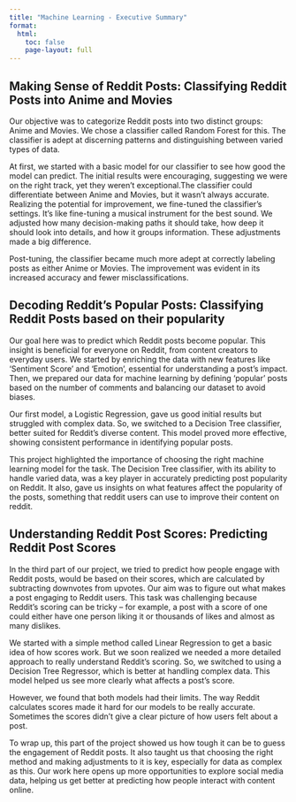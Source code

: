```yaml
---
title: "Machine Learning - Executive Summary"
format:
  html:
    toc: false
    page-layout: full
---
```


## Making Sense of Reddit Posts: Classifying Reddit Posts into Anime and Movies

Our objective was to categorize Reddit posts into two distinct groups: Anime and Movies. We chose a classifier called Random Forest for this. The classifier is adept at discerning patterns and distinguishing between varied types of data. 

At first, we started with a basic model  for our classifier to see how good the model can predict. The initial results were encouraging, suggesting we were on the right track, yet they weren’t exceptional.The classifier could differentiate between Anime and Movies, but it wasn’t always accurate. Realizing the potential for improvement, we fine-tuned the classifier's settings. It's like fine-tuning a musical instrument for the best sound. We adjusted how many decision-making paths it should take, how deep it should look into details, and how it groups information. These adjustments made a big difference.

Post-tuning, the classifier became much more adept at correctly labeling posts as either Anime or Movies. The improvement was evident in its increased accuracy and fewer misclassifications.

## Decoding Reddit's Popular Posts: Classifying Reddit Posts based on their popularity

Our goal here was to predict which Reddit posts become popular. This insight is beneficial for everyone on Reddit, from content creators to everyday users. We started by enriching the data with new features like 'Sentiment Score' and 'Emotion', essential for understanding a post's impact. Then, we prepared our data for machine learning by defining 'popular' posts based on the number of comments and balancing our dataset to avoid biases.

Our first model, a Logistic Regression, gave us good initial results but struggled with complex data. So, we switched to a Decision Tree classifier, better suited for Reddit's diverse content. This model proved more effective, showing consistent performance in identifying popular posts.

This project highlighted the importance of choosing the right machine learning model for the task. The Decision Tree classifier, with its ability to handle varied data, was a key player in accurately predicting post popularity on Reddit. It also, gave us insights on what features affect the popularity of the posts, something that reddit users can use to improve their content on reddit.

## Understanding Reddit Post Scores: Predicting Reddit Post Scores

In the third part of our project, we tried to predict how people engage with Reddit posts, would be based on their scores, which are calculated by subtracting downvotes from upvotes. Our aim was to figure out what makes a post engaging to Reddit users. This task was challenging because Reddit's scoring can be tricky – for example, a post with a score of one could either have one person liking it or thousands of likes and almost as many dislikes.

We started with a simple method called Linear Regression to get a basic idea of how scores work. But we soon realized we needed a more detailed approach to really understand Reddit's scoring. So, we switched to using a Decision Tree Regressor, which is better at handling complex data. This model helped us see more clearly what affects a post's score.

However, we found that both models had their limits. The way Reddit calculates scores made it hard for our models to be really accurate. Sometimes the scores didn't give a clear picture of how users felt about a post.

To wrap up, this part of the project showed us how tough it can be to guess the engagement of Reddit posts. It also taught us that choosing the right method and making adjustments to it is key, especially for data as complex as this. Our work here opens up more opportunities to explore social media data, helping us get better at predicting how people interact with content online.

